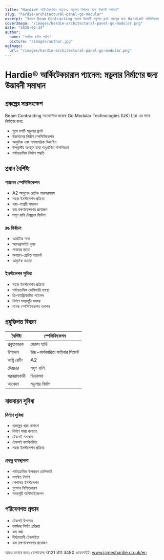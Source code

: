 ```yaml
---
title: "Hardie® আর্কিটেকচারাল প্যানেল: মডুলার নির্মাণের জন্য উদ্ভাবনী সমাধান"
slug: "hardie-architectural-panel-go-modular"
excerpt: "কিভাবে Beam Contracting তাদের উদ্ভাবনী মডুলার ফ্ল্যাট প্রকল্পের জন্য Hardie® আর্কিটেকচারাল প্যানেল ব্যবহার করেছে, যা পুলে আগুনের নিরাপত্তা এবং স্থায়িত্বের সুবিধা প্রদান করে।"
coverImage: "/images/hardie-architectural-panel-go-modular.png"
date: "2025-02-14"
author:
  name: "প্যাসিভ হাউস গাইড"
  picture: "/images/author.jpg"
ogImage:
  url: "/images/hardie-architectural-panel-go-modular.png"
---
```


# Hardie® আর্কিটেকচারাল প্যানেল: মডুলার নির্মাণের জন্য উদ্ভাবনী সমাধান

## প্রকল্পের সারসংক্ষেপ

Beam Contracting সহযোগিতা করেছে Go Modular Technologies (UK) Ltd এর সাথে নির্মাণের জন্য:

- পুলে দশটি মডুলার ফ্ল্যাট
- উচ্চমানের নির্মাণ স্পেসিফিকেশন
- আধুনিক এবং সমসাময়িক ডিজাইন
- উপকূলীয় অবস্থান দ্বারা অনুপ্রাণিত নান্দনিকতা
- পর্যায়ক্রমিক নির্মাণ পদ্ধতি

## প্রধান বৈশিষ্ট্য

### প্যানেল স্পেসিফিকেশন
- A2 আগুনের রেটেড পারফরম্যান্স
- সহজ ইনস্টলেশন প্রক্রিয়া
- খরচ-সাশ্রয়ী সমাধান
- কম রক্ষণাবেক্ষণের প্রয়োজন
- মসৃণ বালি টেক্সচার ফিনিশ

### রঙ নির্বাচন
- আর্কটিক সাদা
- অ্যানথ্রাসাইট ধূসর
- পাথরের মতো
- অবস্থান-প্রেরিত প্যালেট
- আধুনিক চেহারা

### ইনস্টলেশন সুবিধা
- সহজ ইনস্টলেশন প্রক্রিয়া
- পর্যায়ক্রমিক ডেলিভারি ব্যবস্থা
- প্রি-ফ্যাব্রিকেটেড প্যানেল
- নির্মাণ সময়সূচী সমন্বয়
- মানক স্পেসিফিকেশন অপশন

## প্রযুক্তিগত বিবরণ

| বৈশিষ্ট্য | স্পেসিফিকেশন |
|-----------|---------------|
| প্রস্তুতকারক | জেমস হার্ডি |
| উপাদান | উচ্চ-কার্যকারিতা ফাইবার সিমেন্ট |
| অগ্নি রেটিং | A2 |
| টেক্সচার | মসৃণ বালি |
| সরবরাহকারী | ভিভালদা |
| আবেদন | মডুলার নির্মাণ |

## বাস্তবায়ন সুবিধা

### নির্মাণ সুবিধা
- প্রকল্পের খরচ কমানো
- নির্মাণ সময় কমানো
- টেকসই সমাধান
- টেকসই কার্যকারিতা
- সহজ ইনস্টলেশন প্রক্রিয়া

### প্রকল্প ব্যবস্থাপনা
- পর্যায়ক্রমিক উপকরণ ডেলিভারি
- সমন্বিত নির্মাণ
- পেশাদার ইনস্টলেশন
- গুণমান নিশ্চিতকরণ
- সময়সূচী অপ্টিমাইজেশন

## পরিবেশগত প্রভাব

- টেকসই উপাদান
- কার্যকর নির্মাণ প্রক্রিয়া
- কম বর্জ্য
- দীর্ঘমেয়াদী টেকসইতা
- কম রক্ষণাবেক্ষণের প্রয়োজন

আরও তথ্যের জন্য:
যোগাযোগ: 0121 311 3480
ওয়েবসাইট: www.jameshardie.co.uk/en